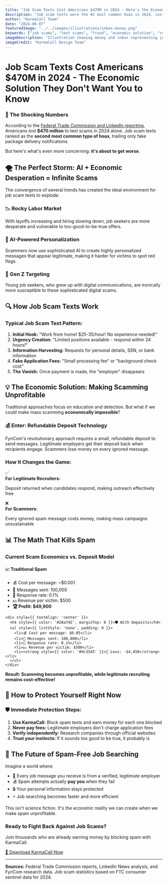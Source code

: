 ```yaml
---
title: "Job Scam Texts Cost Americans $470M in 2024 - Here's the Economic Solution"
description: "Job scam texts were the #2 most common hoax in 2024, costing Americans nearly half a billion dollars. Discover how FynCom's refundable deposit technology makes mass scamming economically impossible while protecting legitimate job seekers."
author: "KarmaCall Team"
date: "2024-06-07"
featuredImage: "../../images/illustrations/inbox-money.png"
keywords: ["job scams", "text scams", "fraud", "economic solution", "refundable deposits", "fyncom", "karmacall", "spam", "phishing", "ai scams", "digital fraud"]
imageDescription: "Illustration showing money and inbox representing job scam text costs"
imageCredit: "KarmaCall Design Team"
---
```


# Job Scam Texts Cost Americans $470M in 2024 - The Economic Solution They Don't Want You to Know

<div style={{
  backgroundColor: '#fff3cd',
  border: '1px solid #ffeaa7',
  borderRadius: '8px',
  padding: '1.5rem',
  margin: '1.5rem 0',
  borderLeft: '5px solid #f39c12'
}}>
  <h3 style={{ marginTop: 0, color: '#856404' }}>🚨 The Shocking Numbers</h3>
  <p style={{ color: '#856404', marginBottom: 0 }}>
    According to the <a href="https://www.linkedin.com/news/story/scam-job-texts-poised-to-multiply-7392058/" target="_blank" rel="noopener noreferrer">Federal Trade Commission and LinkedIn reporting</a>, Americans lost <strong>$470 million</strong> to text scams in 2024 alone. Job scam texts ranked as the <strong>second most common type of hoax</strong>, trailing only fake package delivery notifications.
  </p>
</div>

But here's what's even more concerning: **it's about to get worse**.

## 🌪️ The Perfect Storm: AI + Economic Desperation = Infinite Scams

The convergence of several trends has created the ideal environment for job scam texts to explode:

<div style={{ display: 'grid', gridTemplateColumns: 'repeat(auto-fit, minmax(300px, 1fr))', gap: '1.5rem', margin: '2rem 0' }}>
  <div style={{
    backgroundColor: '#e3f2fd',
    border: '1px solid #90caf9',
    borderRadius: '12px',
    padding: '1.5rem',
    boxShadow: '0 2px 8px rgba(0,0,0,0.1)'
  }}>
    <h3 style={{ color: '#1565c0', marginTop: 0 }}>📉 Rocky Labor Market</h3>
    <p style={{ color: '#1976d2' }}>
      With layoffs increasing and hiring slowing down, job seekers are more desperate and vulnerable to too-good-to-be-true offers.
    </p>
  </div>

  <div style={{
    backgroundColor: '#f3e5f5',
    border: '1px solid #ce93d8',
    borderRadius: '12px',
    padding: '1.5rem',
    boxShadow: '0 2px 8px rgba(0,0,0,0.1)'
  }}>
    <h3 style={{ color: '#7b1fa2', marginTop: 0 }}>🤖 AI-Powered Personalization</h3>
    <p style={{ color: '#8e24aa' }}>
      Scammers now use sophisticated AI to create highly personalized messages that appear legitimate, making it harder for victims to spot red flags.
    </p>
  </div>

  <div style={{
    backgroundColor: '#e8f5e8',
    border: '1px solid #a5d6a7',
    borderRadius: '12px',
    padding: '1.5rem',
    boxShadow: '0 2px 8px rgba(0,0,0,0.1)'
  }}>
    <h3 style={{ color: '#2e7d32', marginTop: 0 }}>🎯 Gen Z Targeting</h3>
    <p style={{ color: '#388e3c' }}>
      Young job seekers, who grew up with digital communications, are ironically more susceptible to these sophisticated digital scams.
    </p>
  </div>
</div>

## 🔍 How Job Scam Texts Work

<div style={{
  backgroundColor: '#f8f9fa',
  border: '1px solid #dee2e6',
  borderRadius: '8px',
  padding: '1.5rem',
  margin: '1.5rem 0'
}}>
  <h3 style={{ marginTop: 0 }}>Typical Job Scam Text Pattern:</h3>
  <ol style={{ paddingLeft: '1.5rem' }}>
    <li><strong>Initial Hook:</strong> "Work from home! $25-35/hour! No experience needed!"</li>
    <li><strong>Urgency Creation:</strong> "Limited positions available - respond within 24 hours!"</li>
    <li><strong>Information Harvesting:</strong> Requests for personal details, SSN, or bank information</li>
    <li><strong>Fake Application Fees:</strong> "Small processing fee" or "background check cost"</li>
    <li><strong>The Vanish:</strong> Once payment is made, the "employer" disappears</li>
  </ol>
</div>

## 💡 The Economic Solution: Making Scamming Unprofitable

Traditional approaches focus on education and detection. But what if we could make mass scamming **economically impossible**?

<div style={{
  background: 'linear-gradient(135deg, #667eea 0%, #764ba2 100%)',
  color: 'white',
  borderRadius: '12px',
  padding: '2rem',
  margin: '2rem 0',
  textAlign: 'center'
}}>
  <h3 style={{ marginTop: 0, color: 'white' }}>💰 Enter: Refundable Deposit Technology</h3>
  <p style={{ fontSize: '1.1rem', marginBottom: 0 }}>
    FynCom's revolutionary approach requires a small, refundable deposit to send messages. 
    Legitimate employers get their deposit back when recipients engage. 
    Scammers lose money on every ignored message.
  </p>
</div>

### How It Changes the Game:

<div style={{ display: 'flex', flexDirection: 'column', gap: '1rem', margin: '1.5rem 0' }}>
  <div style={{
    display: 'flex',
    alignItems: 'center',
    backgroundColor: '#e8f5e8',
    padding: '1rem',
    borderRadius: '8px',
    border: '1px solid #c3e6cb'
  }}>
    <span style={{ fontSize: '1.5rem', marginRight: '1rem' }}>✅</span>
    <div>
      <strong style={{ color: '#155724' }}>For Legitimate Recruiters:</strong>
      <p style={{ margin: 0, color: '#155724' }}>Deposit returned when candidates respond, making outreach effectively free</p>
    </div>
  </div>

  <div style={{
    display: 'flex',
    alignItems: 'center',
    backgroundColor: '#f8d7da',
    padding: '1rem',
    borderRadius: '8px',
    border: '1px solid #f5c6cb'
  }}>
    <span style={{ fontSize: '1.5rem', marginRight: '1rem' }}>❌</span>
    <div>
      <strong style={{ color: '#721c24' }}>For Scammers:</strong>
      <p style={{ margin: 0, color: '#721c24' }}>Every ignored spam message costs money, making mass campaigns unsustainable</p>
    </div>
  </div>
</div>

## 📊 The Math That Kills Spam

<div style={{
  backgroundColor: '#f8f9fa',
  border: '2px solid #6c757d',
  borderRadius: '12px',
  padding: '2rem',
  margin: '2rem 0'
}}>
  <h3 style={{ textAlign: 'center', marginTop: 0 }}>Current Scam Economics vs. Deposit Model</h3>
  
  <div style={{ display: 'grid', gridTemplateColumns: '1fr 1fr', gap: '2rem', marginTop: '1.5rem' }}>
    <div style={{ textAlign: 'center' }}>
      <h4 style={{ color: '#dc3545', marginTop: 0 }}>📈 Traditional Spam</h4>
      <ul style={{ listStyle: 'none', padding: 0 }}>
        <li>💰 Cost per message: ~$0.001</li>
        <li>📱 Messages sent: 100,000</li>
        <li>🎯 Response rate: 0.1%</li>
        <li>💵 Revenue per victim: $500</li>
        <li><strong style={{ color: '#dc3545' }}>🏆 Profit: $49,900</strong></li>
      </ul>
    </div>
    
    <div style={{ textAlign: 'center' }}>
      <h4 style={{ color: '#28a745', marginTop: 0 }}>🛡️ With Deposits</h4>
      <ul style={{ listStyle: 'none', padding: 0 }}>
        <li>💰 Cost per message: $0.05</li>
        <li>📱 Messages sent: 100,000</li>
        <li>🎯 Response rate: 0.1%</li>
        <li>💵 Revenue per victim: $500</li>
        <li><strong style={{ color: '#dc3545' }}>💸 Loss: -$4,450</strong></li>
      </ul>
    </div>
  </div>
  
  <div style={{ textAlign: 'center', marginTop: '1.5rem', padding: '1rem', backgroundColor: '#fff3cd', borderRadius: '8px' }}>
    <strong style={{ color: '#856404' }}>Result: Scamming becomes unprofitable, while legitimate recruiting remains cost-effective!</strong>
  </div>
</div>

## 🚀 How to Protect Yourself Right Now

<div style={{ 
  backgroundColor: '#e7f3ff',
  border: '1px solid #b8daff',
  borderRadius: '12px',
  padding: '1.5rem',
  margin: '1.5rem 0'
}}>
  <h3 style={{ color: '#004085', marginTop: 0 }}>🛡️ Immediate Protection Steps:</h3>
  <ol style={{ color: '#004085', paddingLeft: '1.5rem' }}>
    <li><strong>Use KarmaCall:</strong> Block spam texts and earn money for each one blocked</li>
    <li><strong>Never pay fees:</strong> Legitimate employers don't charge application fees</li>
    <li><strong>Verify independently:</strong> Research companies through official websites</li>
    <li><strong>Trust your instincts:</strong> If it sounds too good to be true, it probably is</li>
  </ol>
</div>

## 🔮 The Future of Spam-Free Job Searching

Imagine a world where:

* 📧 Every job message you receive is from a verified, legitimate employer
* 💰 Spam attempts actually **pay you** when they fail
* 🔒 Your personal information stays protected
* ⚡ Job searching becomes faster and more efficient

This isn't science fiction. It's the economic reality we can create when we make spam unprofitable.

<div style={{
  background: 'linear-gradient(135deg, #4CAF50 0%, #45a049 100%)',
  color: 'white',
  borderRadius: '12px',
  padding: '2rem',
  textAlign: 'center',
  margin: '2rem 0'
}}>
  <h3 style={{ marginTop: 0, color: 'white' }}>Ready to Fight Back Against Job Scams?</h3>
  <p style={{ fontSize: '1.1rem', marginBottom: '1.5rem' }}>
    Join thousands who are already earning money by blocking spam with KarmaCall.
  </p>
  <a
    href="https://play.google.com/store/apps/details?id=com.fyncom.robocash"
    style={{
      display: 'inline-block',
      backgroundColor: 'white',
      color: '#4CAF50',
      padding: '15px 30px',
      textDecoration: 'none',
      borderRadius: '8px',
      fontSize: '1.1rem',
      fontWeight: 'bold',
      boxShadow: '0 4px 8px rgba(0,0,0,0.2)',
      border: 'none'
    }}
  >
    📱 Download KarmaCall Now
  </a>
</div>

---

<div style={{
  backgroundColor: '#f8f9fa',
  border: '1px solid #dee2e6',
  borderRadius: '8px',
  padding: '1.5rem',
  margin: '1.5rem 0'
}}>
  <p style={{ marginBottom: 0, fontSize: '0.9rem', color: '#6c757d' }}>
    <strong>Sources:</strong> Federal Trade Commission reports, LinkedIn News analysis, and FynCom research data. 
    Job scam statistics based on FTC consumer sentinel data for 2024.
  </p>
</div>
